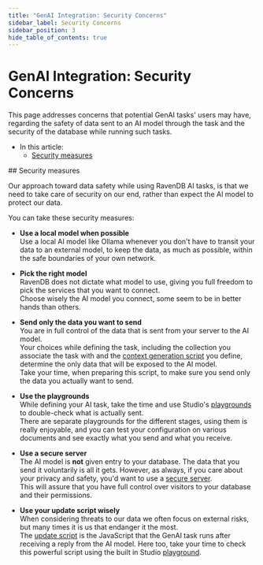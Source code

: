 ```yaml
---
title: "GenAI Integration: Security Concerns"
sidebar_label: Security Concerns
sidebar_position: 3
hide_table_of_contents: true
---
```



# GenAI Integration: Security Concerns
<Admonition type="note" title="Note">

This page addresses concerns that potential GenAI tasks' users may have, 
regarding the safety of data sent to an AI model through the task and the 
security of the database while running such tasks.

* In this article:
    * [Security measures](../../ai-integration/gen-ai-integration/security-concerns.mdx#security-measures)
    
</Admonition>
## Security measures

Our approach toward data safety while using RavenDB AI tasks, is that we need 
to take care of security on our end, rather than expect the AI model to protect 
our data.  

You can take these security measures:  

* **Use a local model when possible**  
  Use a local AI model like Ollama whenever you don't have to transit your data 
  to an external model, to keep the data, as much as possible, within the safe 
  boundaries of your own network.  

* **Pick the right model**  
  RavenDB does not dictate what model to use, giving you full freedom to pick 
  the services that you want to connect.  
  Choose wisely the AI model you connect, some seem to be in better hands than others.  

* **Send only the data you want to send**  
  You are in full control of the data that is sent from your server to the AI model.  
  Your choices while defining the task, including the collection you associate the 
  task with and the [context generation script](../../ai-integration/gen-ai-integration/gen-ai-studio.mdx#generate-context-objects) 
  you define, determine the only data that will be exposed to the AI model.  
  Take your time, when preparing this script, to make sure you send only the 
  data you actually want to send.  

* **Use the playgrounds**  
  While defining your AI task, take the time and use Studio's 
  [playgrounds](../../ai-integration/gen-ai-integration/gen-ai-studio.mdx#generate-context-objects-playground) 
  to double-check what is actually sent.  
  There are separate playgrounds for the different stages, using them is 
  really enjoyable, and you can test your configuration on various documents 
  and see exactly what you send and what you receive.  

* **Use a secure server**  
  The AI model is **not** given entry to your database. The data that you send it 
  voluntarily is all it gets. However, as always, if you care about your privacy 
  and safety, you'd want to use a [secure server](../../start/installation/setup-wizard.mdx#select-setup-mode).  
  This will assure that you have full control over visitors to your database and 
  their permissions.

* **Use your update script wisely**  
  When considering threats to our data we often focus on external risks, 
  but many times it is us that endanger it the most.  
  The [update script](../../ai-integration/gen-ai-integration/gen-ai-studio.mdx#provide-update-script) 
  is the JavaScript that the GenAI task runs after receiving a reply from 
  the AI model. Here too, take your time to check this powerful script 
  using the built in Studio [playground](../../ai-integration/gen-ai-integration/gen-ai-studio.mdx#provide-update-script-playground).  



